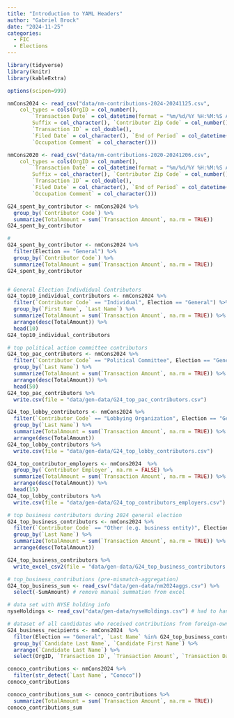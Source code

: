 ```yaml
---
title: "Introduction to YAML Headers"
author: "Gabriel Brock"
date: "2024-11-25"
categories:
  - FIC
  - Elections
---
```


```r

library(tidyverse)
library(knitr)
library(kableExtra)

options(scipen=999)

```

```r

nmCons2024 <- read_csv("data/nm-contributions-2024-20241125.csv", 
    col_types = cols(OrgID = col_number(), 
        `Transaction Date` = col_datetime(format = "%m/%d/%Y %H:%M:%S AM"), 
        Suffix = col_character(), `Contributor Zip Code` = col_number(), 
        `Transaction ID` = col_double(), 
        `Filed Date` = col_character(), `End of Period` = col_datetime(format = "%m/%d/%Y %H:%M A<"), 
        `Occupation Comment` = col_character()))

nmCons2020 <- read_csv("data/nm-contributions-2020-20241206.csv", 
    col_types = cols(OrgID = col_number(), 
        `Transaction Date` = col_datetime(format = "%m/%d/%Y %H:%M:%S AM"), 
        Suffix = col_character(), `Contributor Zip Code` = col_number(), 
        `Transaction ID` = col_double(), 
        `Filed Date` = col_character(), `End of Period` = col_datetime(format = "%m/%d/%Y %H:%M A<"), 
        `Occupation Comment` = col_character()))
```

```r

G24_spent_by_contributor <- nmCons2024 %>%
  group_by(`Contributor Code`) %>%
  summarize(TotalAmount = sum(`Transaction Amount`, na.rm = TRUE))
G24_spent_by_contributor

#
G24_spent_by_contributor <- nmCons2024 %>%
  filter(Election == "General") %>%
  group_by(`Contributor Code`) %>%
  summarize(TotalAmount = sum(`Transaction Amount`, na.rm = TRUE))
G24_spent_by_contributor


# General Election Indivdidual Contributors
G24_top10_individual_contributors <- nmCons2024 %>%
  filter(`Contributor Code` == "Individual", Election == "General") %>%         
  group_by(`First Name`, `Last Name`) %>%                                     
  summarize(TotalAmount = sum(`Transaction Amount`, na.rm = TRUE)) %>%
  arrange(desc(TotalAmount)) %>%
  head(10)
G24_top10_individual_contributors

# top political action committee contributors
G24_top_pac_contributors <- nmCons2024 %>%
  filter(`Contributor Code` == "Political Committee", Election == "General") %>%         
  group_by(`Last Name`) %>%                                     
  summarize(TotalAmount = sum(`Transaction Amount`, na.rm = TRUE)) %>%
  arrange(desc(TotalAmount)) %>% 
  head(50)
G24_top_pac_contributors %>%
  write.csv(file = "data/gen-data/G24_top_pac_contributors.csv")

G24_top_lobby_contributors <- nmCons2024 %>%
  filter(`Contributor Code` == "Lobbying Organization", Election == "General") %>%         
  group_by(`Last Name`) %>%                                     
  summarize(TotalAmount = sum(`Transaction Amount`, na.rm = TRUE)) %>%
  arrange(desc(TotalAmount))
G24_top_lobby_contributors %>%
  write.csv(file = "data/gen-data/G24_top_lobby_contributors.csv")

G24_top_contributor_employers <- nmCons2024  %>%
  group_by(`Contributor Employer`, na.rm = FALSE) %>%                                     
  summarize(TotalAmount = sum(`Transaction Amount`, na.rm = TRUE)) %>%
  arrange(desc(TotalAmount)) %>%
  head(15) 
G24_top_lobby_contributors %>%
  write.csv(file = "data/gen-data/G24_top_contributors_employers.csv")

```

```r

# top business contributors during 2024 general election
G24_top_business_contributors <- nmCons2024 %>%
  filter(`Contributor Code` == "Other (e.g. business entity)", Election == "General", `Transaction Amount` >= 500) %>%         
  group_by(`Last Name`) %>%                                     
  summarize(TotalAmount = sum(`Transaction Amount`, na.rm = TRUE)) %>%
  arrange(desc(TotalAmount)) 

G24_top_business_contributors %>%
  write_excel_csv2(file = "data/gen-data/G24_top_business_contributors.csv") # write df to csv file

# top_business_contributions (pre-mismatch-aggregation)
G24_top_business_sum <- read_csv("data/gen-data/nm2024aggs.csv") %>% 
  select(-SumAmount) # remove manual summation from excel

# data set with NYSE holding info
nyseHoldings <- read_csv("data/gen-data/nyseHoldings.csv") # had to hand tidy data because of the name mismatch


```

```r

# dataset of all candidates who received contributions from foreign-owned or Oil & Gas companies
G24_business_recipients <- nmCons2024  %>%
  filter(Election == "General", `Last Name` %in% G24_top_business_contributors$`Last Name`) %>%
  group_by(`Candidate Last Name`, `Candidate First Name`) %>%
  arrange(`Candidate Last Name`) %>%
  select(OrgID, `Transaction ID`, `Transaction Amount`, `Transaction Date`, `Last Name`, Description, `Committee Name`, `Candidate Last Name`, `Candidate First Name`)

```



```r
conoco_contributions <- nmCons2024 %>%
  filter(str_detect(`Last Name`, "Conoco"))
conoco_contributions

conoco_contributions_sum <- conoco_contributions %>%
  summarize(TotalAmount = sum(`Transaction Amount`, na.rm = TRUE))
conoco_contributions_sum
```


```r


```

